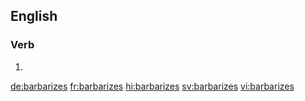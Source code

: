 ==English==

===Verb===
{{head|en|verb form}}

# {{en-third-person singular of|barbarize}}

[[de:barbarizes]]
[[fr:barbarizes]]
[[hi:barbarizes]]
[[sv:barbarizes]]
[[vi:barbarizes]]